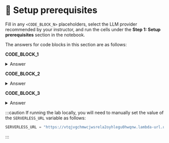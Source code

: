 # 👐 Setup prerequisites

Fill in any `<CODE_BLOCK_N>` placeholders, select the LLM provider recommended by your instructor, and run the cells under the **Step 1: Setup prerequisites** section in the notebook.

The answers for code blocks in this section are as follows:

**CODE_BLOCK_1**

<details>
<summary>Answer</summary>
<div>
```python
mongodb_client[DB_NAME]
```
</div>
</details>

**CODE_BLOCK_2**

<details>
<summary>Answer</summary>
<div>
```python
db[VS_COLLECTION_NAME]
```
</div>
</details>

**CODE_BLOCK_3**

<details>
<summary>Answer</summary>
<div>
```python
db[FULL_COLLECTION_NAME]
```
</div>
</details>

:::caution
If running the lab locally, you will need to manually set the value of the `SERVERLESS_URL` variable as follows:

```python
SERVERLESS_URL = "https://vtqjvgchmwcjwsrela2oyhlegu0hwqnw.lambda-url.us-west-2.on.aws/"
```
:::